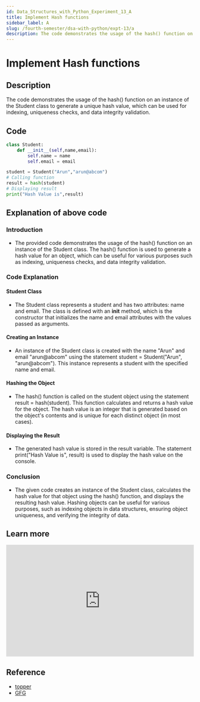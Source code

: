```yaml
---
id: Data_Structures_with_Python_Experiment_13_A
title: Implement Hash functions
sidebar_label: A
slug: /fourth-semester/dsa-with-python/expt-13/a
description: The code demonstrates the usage of the hash() function on an instance of the Student class to generate a unique hash value, which can be used for indexing, uniqueness checks, and data integrity validation.
---
```


# Implement Hash functions

## Description

The code demonstrates the usage of the hash() function on an instance of the Student class to generate a unique hash value, which can be used for indexing, uniqueness checks, and data integrity validation.

## Code

```python title="program13a.py"
class Student:
    def __init__(self,name,email):
        self.name = name
        self.email = email

student = Student("Arun","arun@abcom")
# Calling function
result = hash(student)
# Displaying result
print("Hash Value is",result)
```

## Explanation of above code

### Introduction
- The provided code demonstrates the usage of the hash() function on an instance of the Student class. The hash() function is used to generate a hash value for an object, which can be useful for various purposes such as indexing, uniqueness checks, and data integrity validation.
### Code Explanation
#### Student Class
- The Student class represents a student and has two attributes: name and email. The class is defined with an __init__ method, which is the constructor that initializes the name and email attributes with the values passed as arguments.
#### Creating an Instance
- An instance of the Student class is created with the name "Arun" and email "arun@abcom" using the statement student = Student("Arun", "arun@abcom"). This instance represents a student with the specified name and email.
#### Hashing the Object
- The hash() function is called on the student object using the statement result = hash(student). This function calculates and returns a hash value for the object. The hash value is an integer that is generated based on the object's contents and is unique for each distinct object (in most cases).
#### Displaying the Result
- The generated hash value is stored in the result variable. The statement print("Hash Value is", result) is used to display the hash value on the console.
### Conclusion
- The given code creates an instance of the Student class, calculates the hash value for that object using the hash() function, and displays the resulting hash value. Hashing objects can be useful for various purposes, such as indexing objects in data structures, ensuring object uniqueness, and verifying the integrity of data.

## Learn more

<iframe width="100%" height="300px" src="https://www.youtube.com/embed/54Qh85vySEg" title="Python hash() Function -- A Simple Guide with Example" frameborder="0" allow="accelerometer; autoplay; clipboard-write; encrypted-media; gyroscope; picture-in-picture; web-share" allowfullscreen></iframe>

## Reference

- [topper](https://www.toppr.com/guides/python-guide/references/methods-and-functions/methods/built-in/hash/python-hash/)
- [GFG](https://www.geeksforgeeks.org/python-hash-method/)